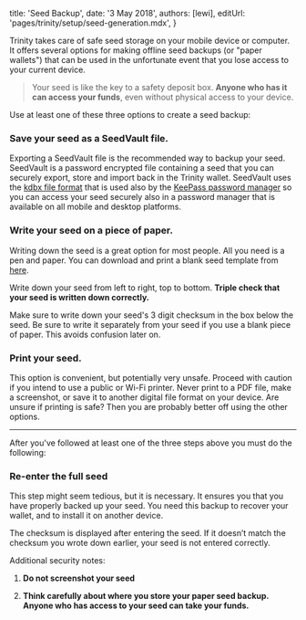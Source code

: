 
title: 'Seed Backup',
date: '3 May 2018',
authors: [lewi],
editUrl: 'pages/trinity/setup/seed-generation.mdx',
}


Trinity takes care of safe seed storage on your mobile
device or computer. It offers several options for making offline
seed backups (or "paper wallets") that can be used in the
unfortunate event that you lose access to your current device.

> Your seed is like the key to a safety deposit box. **Anyone who has it can access your funds**, even without
> physical access to your device.

Use at least one of these three options to create a seed backup:

### Save your seed as a SeedVault file.

Exporting a SeedVault file is the recommended way to backup your seed. SeedVault is
a password encrypted file containing a seed that you can securely export, store 
and import back in the Trinity wallet. SeedVault uses the [kdbx file format](https://keepass.info/help/kb/kdbx_4.html)
that is used also by the [KeePass password manager](https://keepass.info/) so you can access your
seed securely also in a password manager that is available on all mobile and desktop platforms.


### Write your seed on a piece of paper.

Writing down the seed is a great option for most people. All you
need is a pen and paper. You can download and print a blank
seed template from [here](https://trinity.iota.org/assets/iota-paper-wallet.pdf).

Write down your seed from left to right, top to bottom. **Triple
check that your seed is written down correctly.**

Make sure to write down your seed's 3 digit checksum in the box below the seed.
Be sure to write it separately from your seed if you use a blank piece
of paper. This avoids confusion later on.

### Print your seed.

This option is convenient, but potentially very unsafe. Proceed
with caution if you intend to use a public or Wi-Fi printer. Never
print to a PDF file, make a screenshot, or save it to another digital
file format on your device. Are unsure if printing is safe? Then you
are probably better off using the other options.

---

After you've followed at least one of the three steps above you must
do the following:

### Re-enter the full seed

This step might seem tedious, but it is necessary. It ensures you
that you have properly backed up your seed. You need this backup to
recover your wallet, and to install it on another device.

The checksum is displayed after entering the seed. If it doesn’t match
the checksum you wrote down earlier, your seed is not entered correctly.

Additional security notes:

1.  **Do not screenshot your seed**

2.  **Think carefully about where you store your paper
    seed backup. Anyone who has access to your seed can take your funds.**
